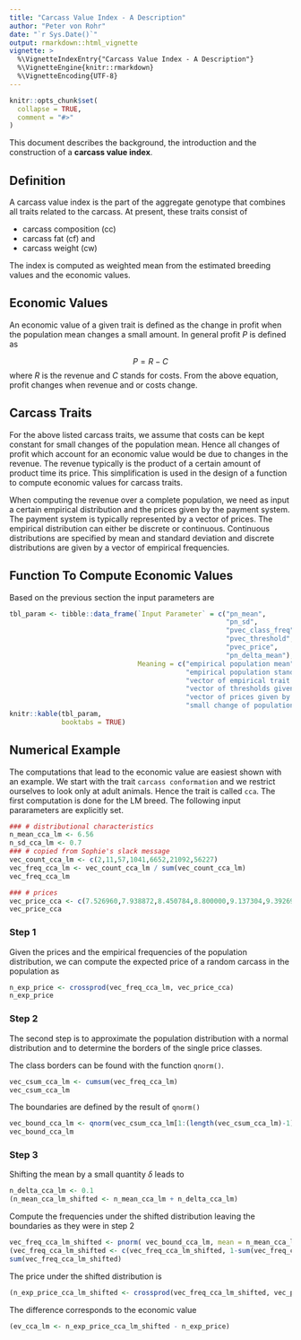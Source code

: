 ```yaml
---
title: "Carcass Value Index - A Description"
author: "Peter von Rohr"
date: "`r Sys.Date()`"
output: rmarkdown::html_vignette
vignette: >
  %\VignetteIndexEntry{"Carcass Value Index - A Description"}
  %\VignetteEngine{knitr::rmarkdown}
  %\VignetteEncoding{UTF-8}
---
```


```r
knitr::opts_chunk$set(
  collapse = TRUE,
  comment = "#>"
)
```

This document describes the background, the introduction and the construction of a __carcass value index__. 


## Definition
A carcass value index is the part of the aggregate genotype that combines all traits related to the carcass. At present, these traits consist of 

* carcass composition (cc)
* carcass fat (cf) and
* carcass weight (cw)

The index is computed as weighted mean from the estimated breeding values and the economic values.


## Economic Values
An economic value of a given trait is defined as the change in profit when the population mean changes a small amount. In general profit $P$ is defined as  

$$P = R - C$$
where $R$ is the revenue and $C$ stands for costs. From the above equation, profit changes when revenue and or costs change. 


## Carcass Traits
For the above listed carcass traits, we assume that costs can be kept constant for small changes of the population mean. Hence all changes of profit which account for an economic value would be due to changes in the revenue. The revenue typically is the product of a certain amount of product time its price. This simplification is used in the design of a function to compute economic values for carcass traits.

When computing the revenue over a complete population, we need as input a certain empirical distribution and the prices given by the payment system. The payment system is typically represented by a vector of prices. The empirical distribution can either be discrete or continuous. Continuous distributions are specified by mean and standard deviation and discrete distributions are given by a vector of empirical frequencies. 


## Function To Compute Economic Values
Based on the previous section the input parameters are

```r
tbl_param <- tibble::data_frame(`Input Parameter` = c("pn_mean",
                                                      "pn_sd",
                                                      "pvec_class_freq",
                                                      "pvec_threshold",
                                                      "pvec_price",
                                                      "pn_delta_mean"),
                                Meaning = c("empirical population mean",
                                            "empirical population standard deviation",
                                            "vector of empirical trait frequencies",
                                            "vector of thresholds given by payment system",
                                            "vector of prices given by payment system",
                                            "small change of population mean"))
knitr::kable(tbl_param,
             booktabs = TRUE)
```


## Numerical Example
The computations that lead to the economic value are easiest shown with an example. We start with the trait `carcass conformation` and we restrict ourselves to look only at adult animals. Hence the trait is called `cca`. The first computation is done for the LM breed. The following input pararameters are explicitly set.

```r
### # distributional characteristics
n_mean_cca_lm <- 6.56
n_sd_cca_lm <- 0.7
### # copied from Sophie's slack message
vec_count_cca_lm <- c(2,11,57,1041,6652,21092,56227)
vec_freq_cca_lm <- vec_count_cca_lm / sum(vec_count_cca_lm)
vec_freq_cca_lm
```
```r
### # prices
vec_price_cca <- c(7.526960,7.938872,8.450784,8.800000,9.137304,9.392693,9.642693)
vec_price_cca
```


### Step 1
Given the prices and the empirical frequencies of the population distribution, we can compute the expected price of a random carcass in the population as

```r
n_exp_price <- crossprod(vec_freq_cca_lm, vec_price_cca)
n_exp_price
```



### Step 2
The second step is to approximate the population distribution with a normal distribution and to determine the borders of the single price classes.

The class borders can be found with the function `qnorm()`. 

```r
vec_csum_cca_lm <- cumsum(vec_freq_cca_lm)
vec_csum_cca_lm
```

The boundaries are defined by the result of `qnorm()`

```r
vec_bound_cca_lm <- qnorm(vec_csum_cca_lm[1:(length(vec_csum_cca_lm)-1)], mean = n_mean_cca_lm, sd = n_sd_cca_lm, lower.tail = TRUE)
vec_bound_cca_lm
```

### Step 3 
Shifting the mean by a small quantity $\delta$ leads to

```r
n_delta_cca_lm <- 0.1
(n_mean_cca_lm_shifted <- n_mean_cca_lm + n_delta_cca_lm)
```

Compute the frequencies under the shifted distribution leaving the boundaries as they were in step 2

```r
vec_freq_cca_lm_shifted <- pnorm( vec_bound_cca_lm, mean = n_mean_cca_lm_shifted, sd = n_sd_cca_lm )
(vec_freq_cca_lm_shifted <- c(vec_freq_cca_lm_shifted, 1-sum(vec_freq_cca_lm_shifted)))
sum(vec_freq_cca_lm_shifted)
```

The price under the shifted distribution is

```r
(n_exp_price_cca_lm_shifted <- crossprod(vec_freq_cca_lm_shifted, vec_price_cca))
```

The difference corresponds to the economic value

```r
(ev_cca_lm <- n_exp_price_cca_lm_shifted - n_exp_price)
```

